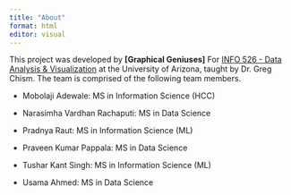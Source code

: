 ```yaml
---
title: "About"
format: html
editor: visual
---
```


This project was developed by **\[Graphical Geniuses\]** For [INFO 526 - Data Analysis & Visualization](https://datavizaz.org/) at the University of Arizona, taught by Dr. Greg Chism. The team is comprised of the following team members.

-   Mobolaji Adewale: MS in Information Science (HCC)

-   Narasimha Vardhan Rachaputi: MS in Data Science

-   Pradnya Raut: MS in Information Science (ML)

-   Praveen Kumar Pappala: MS in Data Science

-   Tushar Kant Singh: MS in Information Science (ML)

-   Usama Ahmed: MS in Data Science
